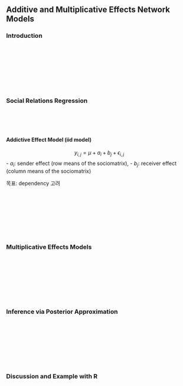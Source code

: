 ## Additive and Multiplicative Effects Network Models

### Introduction


<br>
<br>
<br>


<br>
<br>
<br>

### Social Relations Regression

<br>
<br>
<br>

#### Addictive Effect Model (iid model)


$$
y_{i,j}=\mu+a_{i}+b_{j}+\epsilon_{i,j}
$$
- $a_i$: sender effect (row means of the sociomatrix),
- $b_j$: receiver effect (column means of the sociomatrix)

목표: dependency 고려


<br>
<br>
<br>


<br>
<br>
<br>


### Multiplicative Effects Models




<br>
<br>
<br>


<br>
<br>
<br>


### Inference via Posterior Approximation



<br>
<br>
<br>


<br>
<br>
<br>


### Discussion and Example with R
